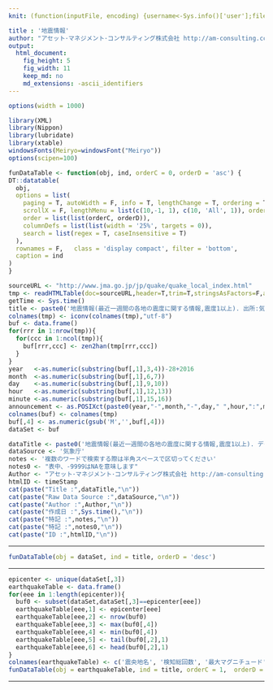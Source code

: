 ```yaml
---
knit: (function(inputFile, encoding) {username<-Sys.info()['user'];fileName<-'defaultPath.csv';pathToFile <-paste0('C:/Users/', username,'/Desktop/pathToCSV/');setwd(pathToFile);buf0<-read.csv(fileName,header = F,skip = 0,stringsAsFactor = F,check.names = F,fileEncoding = 'utf-8');timeStamp<-format(Sys.time(),'%Y%m%d%H%M%S');rmarkdown::render(inputFile, encoding = encoding, output_file = paste0('C:/Users/',username,buf0[2,1],'charts/','am-consulting.co.jp-',timeStamp,'.html')) })

title : '地震情報'
author: "アセット･マネジメント･コンサルティング株式会社 http://am-consulting.co.jp"
output: 
  html_document:
    fig_height: 5
    fig_width: 11
    keep_md: no
    md_extensions: -ascii_identifiers 
---
```

<link href="http://knowledgevault.saecanet.com/components/rmarkdown-html.css" rel="stylesheet">
<style>
.main-container {
	max-width: 1000px;
	margin-left: auto;
	margin-right: auto;
}
</style>

```r
options(width = 1000)
```

```r
library(XML)
library(Nippon)
library(lubridate)
library(xtable)
windowsFonts(Meiryo=windowsFont("Meiryo"))
options(scipen=100)
```

```r
funDataTable <- function(obj, ind, orderC = 0, orderD = 'asc') {
DT::datatable(
  obj,
  options = list(
    paging = T, autoWidth = F, info = T, lengthChange = T, ordering = T, searching = T,
    scrollX = F, lengthMenu = list(c(10,-1, 1), c(10, 'All', 1)), orderClasses = T,
    order = list(list(orderC, orderD)),
    columnDefs = list(list(width = '25%', targets = 0)),
    search = list(regex = T, caseInsensitive = T)
  ),
  rownames = F,   class = 'display compact', filter = 'bottom',
  caption = ind
)
}
```

```r
sourceURL <- "http://www.jma.go.jp/jp/quake/quake_local_index.html"
tmp <- readHTMLTable(doc=sourceURL,header=T,trim=T,stringsAsFactors=F,as.data.frame=T,which=4)
getTime <- Sys.time()
title <- paste0('地震情報(最近一週間の各地の震度に関する情報,震度1以上). 出所:気象庁. データ取得日時:', getTime)
colnames(tmp) <- iconv(colnames(tmp),"utf-8")
buf <- data.frame()
for(rrr in 1:nrow(tmp)){
  for(ccc in 1:ncol(tmp)){  
    buf[rrr,ccc] <- zen2han(tmp[rrr,ccc])
  }
}
year   <-as.numeric(substring(buf[,1],3,4))-28+2016
month  <-as.numeric(substring(buf[,1],6,7))
day    <-as.numeric(substring(buf[,1],9,10))
hour   <-as.numeric(substring(buf[,1],12,13))
minute <-as.numeric(substring(buf[,1],15,16))
announcement <- as.POSIXct(paste0(year,"-",month,"-",day," ",hour,":",minute))
colnames(buf) <- colnames(tmp)
buf[,4] <- as.numeric(gsub('M','',buf[,4]))
dataSet <- buf
```

```r
dataTitle <- paste0('地震情報(最近一週間の各地の震度に関する情報,震度1以上). データ取得日時:', getTime)
dataSource <- '気象庁'
notes <- '複数のワードで検索する際は半角スペースで区切ってください'
notes0 <- "表中、-9999はNAを意味します"
Author <- "アセット･マネジメント･コンサルティング株式会社 http://am-consulting.co.jp"
htmlID <- timeStamp
cat(paste("Title :",dataTitle,"\n"))
cat(paste("Raw Data Source :",dataSource,"\n"))
cat(paste("Author :",Author,"\n"))
cat(paste("作成日 :",Sys.time(),"\n"))
cat(paste("特記 :",notes,"\n"))
cat(paste("特記 :",notes0,"\n"))
cat(paste("ID :",htmlID,"\n"))
```
<hr>
```r
funDataTable(obj = dataSet, ind = title, orderD = 'desc')
```
<hr>
```r
epicenter <- unique(dataSet[,3])
earthquakeTable <- data.frame()
for(eee in 1:length(epicenter)){
  buf0 <- subset(dataSet,dataSet[,3]==epicenter[eee])  
  earthquakeTable[eee,1] <- epicenter[eee]
  earthquakeTable[eee,2] <- nrow(buf0)
  earthquakeTable[eee,3] <- max(buf0[,4])
  earthquakeTable[eee,4] <- min(buf0[,4])
  earthquakeTable[eee,5] <- tail(buf0[,2],1)
  earthquakeTable[eee,6] <- head(buf0[,2],1)
}
colnames(earthquakeTable) <- c('震央地名', '検知総回数', '最大マグニチュード', '最小マグニチュード', '初検知', '直近検知')
funDataTable(obj = earthquakeTable, ind = title, orderC = 1,  orderD = 'desc')
```
<hr>